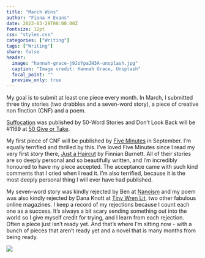 ```yaml
---
title: "March Wins"
author: "Fiona H Evans"
date: 2023-03-29T00:00:00Z
fontsize: 12pt
css: "styles.css"
categories: ["Writing"]
tags: ["Writing"] 
share: false
header:
  image: "hannah-grace-j9JoYpaJH3A-unsplash.jpg"
  caption: "Image credit: Hannah Grace, Unsplash"
  focal_point: ""
  preview_only: true
---
```


My goal is to submit at least one piece every month. In March, I submitted three tiny stories (two drabbles and a seven-word story), a piece of creative non finction (CNF) and a poem.

[Suffocation](http://fiftywordstories.com/2023/03/14/fiona-h-evans-suffocation/) was published by 50-Word Stories and Don't Look Back will be #1169 at [50 Give or Take](https://www.vineleavespress.com/50-give-or-take.html).

My first piece of CNF will be published by [Five Minutes](https://www.fiveminutelit.com/) in September. I'm equally terrified and thrilled by this. I've loved Five Minutes since I read my very first story there, [Just a Haircut](https://www.fiveminutelit.com/five-minutes/just-a-haircut?rq=finnian) by Finnian Burnett. All of their stories are so deeply personal and so beautifully written, and I'm incredibly honoured to have my piece accepted. The acceptance came with such kind comments that I cried when I read it. I'm also terrified, because it is the most deeply personal thing I will ever have had published. 

My seven-word story was kindly rejected by Ben at [Nanoism](https://nanoism.net/) and my poem was also kindly rejected by Dana Knott at [Tiny Wren Lit](https://www.tinywrenlit.com/), two other fabulous online magazines. I keep a record of my rejections because I count each one as a success. It's always a bit scary sending something out into the world so I give myself credit for trying, and I learn from each rejection. Often a piece just isn't ready yet. And that's where I'm sitting now - with a bunch of pieces that aren't ready yet and a novel that is many months from being ready. 

![](/media/img/hannah-grace-j9JoYpaJH3A-unsplash.jpg)







